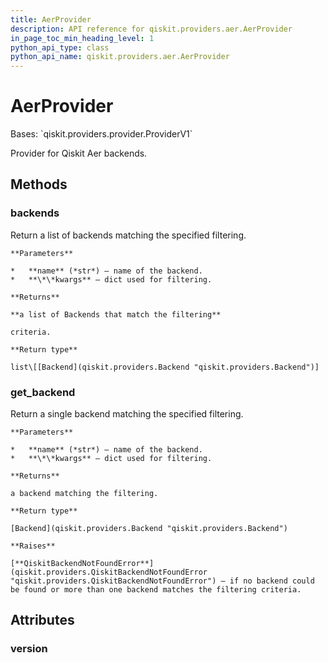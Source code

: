 ```yaml
---
title: AerProvider
description: API reference for qiskit.providers.aer.AerProvider
in_page_toc_min_heading_level: 1
python_api_type: class
python_api_name: qiskit.providers.aer.AerProvider
---
```


# AerProvider

<Class id="qiskit.providers.aer.AerProvider" github="https://github.com/qiskit/qiskit-aer/tree/stable/0.8/qiskit/providers/aer/aerprovider.py" signature="AerProvider">
  Bases: `qiskit.providers.provider.ProviderV1`

  Provider for Qiskit Aer backends.

  ## Methods

  ### backends

  <Function id="qiskit.providers.aer.AerProvider.backends" name="backends" signature="AerProvider.backends(name=None, filters=None, **kwargs)">
    Return a list of backends matching the specified filtering.

    **Parameters**

    *   **name** (*str*) – name of the backend.
    *   **\*\*kwargs** – dict used for filtering.

    **Returns**

    **a list of Backends that match the filtering**

    criteria.

    **Return type**

    list\[[Backend](qiskit.providers.Backend "qiskit.providers.Backend")]
  </Function>

  ### get\_backend

  <Function id="qiskit.providers.aer.AerProvider.get_backend" name="get_backend" signature="AerProvider.get_backend(name=None, **kwargs)">
    Return a single backend matching the specified filtering.

    **Parameters**

    *   **name** (*str*) – name of the backend.
    *   **\*\*kwargs** – dict used for filtering.

    **Returns**

    a backend matching the filtering.

    **Return type**

    [Backend](qiskit.providers.Backend "qiskit.providers.Backend")

    **Raises**

    [**QiskitBackendNotFoundError**](qiskit.providers.QiskitBackendNotFoundError "qiskit.providers.QiskitBackendNotFoundError") – if no backend could be found or more than one backend matches the filtering criteria.
  </Function>

  ## Attributes

  ### version

  <Attribute id="qiskit.providers.aer.AerProvider.version" name="version" attributeValue="= 1" />
</Class>

